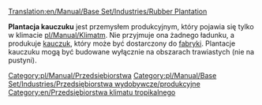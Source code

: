 [[Translation:en/Manual/Base Set/Industries/Rubber Plantation]]

{{pl/Manual/Base Set/Industries/Przedsiębiorstwa|image=en/Manual/Base Set/Industries/Rubberplantation.png
|name=Plantacja kauczuku
|climates=[[pl/Manual/Klimat]]
|accepts=Nic
|produces=[[pl/Manual/Base Set/Cargos/Kauczuk|Kauczuk]]
}}
'''Plantacja kauczuku''' jest przemysłem produkcyjnym, który pojawia się tylko w klimacie [[pl/Manual/Klimat]]m. Nie przyjmuje ona żadnego ładunku, a produkuje [[pl/Manual/Base Set/Cargos/Kauczuk|kauczuk]], który może być dostarczony do [[pl/Manual/Base Set/Industries/Fabryka|fabryki]].  Plantacje kauczuku mogą być budowane wyłącznie na obszarach trawiastych (nie na pustyni).

{{pl/Manual/Base Set/Industries/Navbox Industries}}

[[Category:pl/Manual/Przedsiębiorstwa]]
[[Category:pl/Manual/Base Set/Industries/Przedsiębiorstwa wydobywcze/produkcyjne]]
[[Category:en/Przedsiębiorstwa klimatu tropikalnego]]